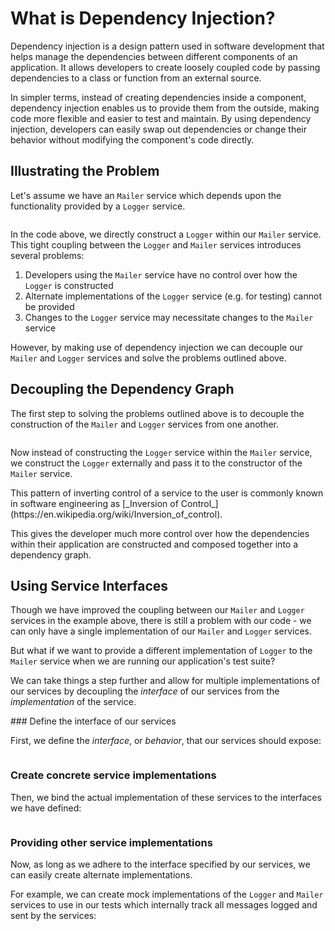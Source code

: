 
# What is Dependency Injection?

Dependency injection is a design pattern used in software development that helps manage the dependencies between different components of an application. It allows developers to create loosely coupled code by passing dependencies to a class or function from an external source.

In simpler terms, instead of creating dependencies inside a component, dependency injection enables us to provide them from the outside, making code more flexible and easier to test and maintain. By using dependency injection, developers can easily swap out dependencies or change their behavior without modifying the component's code directly.

## Illustrating the Problem

Let's assume we have an `Mailer` service which depends upon the functionality provided by a `Logger` service.

```ts file=<rootDir>/src/concepts/dependency-injection/motivation/illustrating.ts

```

In the code above, we directly construct a `Logger` within our `Mailer` service. This tight coupling between the `Logger` and `Mailer` services introduces several problems:

1. Developers using the `Mailer` service have no control over how the `Logger` is constructed
2. Alternate implementations of the `Logger` service (e.g. for testing) cannot be provided
3. Changes to the `Logger` service may necessitate changes to the `Mailer` service

However, by making use of dependency injection we can decouple our `Mailer` and `Logger` services and solve the problems outlined above.

## Decoupling the Dependency Graph

The first step to solving the problems outlined above is to decouple the construction of the `Mailer` and `Logger` services from one another.

```ts file=<rootDir>/src/concepts/dependency-injection/motivation/decoupling.ts

```

Now instead of constructing the `Logger` service within the `Mailer` service, we construct the `Logger` externally and pass it to the constructor of the `Mailer` service.

<Idea>
  This pattern of inverting control of a service to the user is commonly known
  in software engineering as [_Inversion of
  Control_](https://en.wikipedia.org/wiki/Inversion_of_control).
</Idea>

This gives the developer much more control over how the dependencies within their application are constructed and composed together into a dependency graph.

## Using Service Interfaces

Though we have improved the coupling between our `Mailer` and `Logger` services in the example above, there is still a problem with our code - we can only have a single implementation of our `Mailer` and `Logger` services.

But what if we want to provide a different implementation of `Logger` to the `Mailer` service when we are running our application's test suite?

We can take things a step further and allow for multiple implementations of our services by decoupling the _interface_ of our services from the _implementation_ of the service.

<Steps>
### Define the interface of our services

First, we define the _interface_, or _behavior_, that our services should expose:

```ts file=<rootDir>/src/concepts/dependency-injection/motivation/interfaces.ts#L1-L7

```

### Create concrete service implementations

Then, we bind the actual implementation of these services to the interfaces we have defined:

```ts file=<rootDir>/src/concepts/dependency-injection/motivation/interfaces.ts#L9-L23

```

### Providing other service implementations

Now, as long as we adhere to the interface specified by our services, we can easily create alternate implementations.

For example, we can create mock implementations of the `Logger` and `Mailer` services to use in our tests which internally track all messages logged and sent by the services:

```ts file=<rootDir>/src/concepts/dependency-injection/motivation/interfaces.ts#L25-

```

</Steps>
